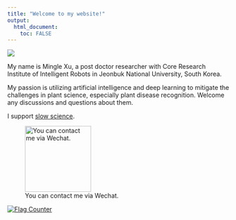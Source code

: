 ```yaml
---
title: "Welcome to my website!"
output: 
  html_document:
    toc: FALSE
---
```


![](./data/Mingle.jpg)

My name is Mingle Xu, a post doctor researcher with Core Research Institute of Intelligent Robots
in Jeonbuk National University, South Korea.

My passion is utilizing artificial intelligence and deep learning to mitigate the challenges in plant science, especially plant disease recognition.
Welcome any discussions and questions about them.

I support [slow science](https://en.wikipedia.org/wiki/Slow_science).

![You can contact me via Wechat.](./data/wechat.jpg){width="150px"}

<a href="https://info.flagcounter.com/aiNW"><img src="https://s11.flagcounter.com/count2/aiNW/bg_FFFFFF/txt_000000/border_CCCCCC/columns_2/maxflags_10/viewers_0/labels_0/pageviews_0/flags_0/percent_0/" alt="Flag Counter" border="0"></a>